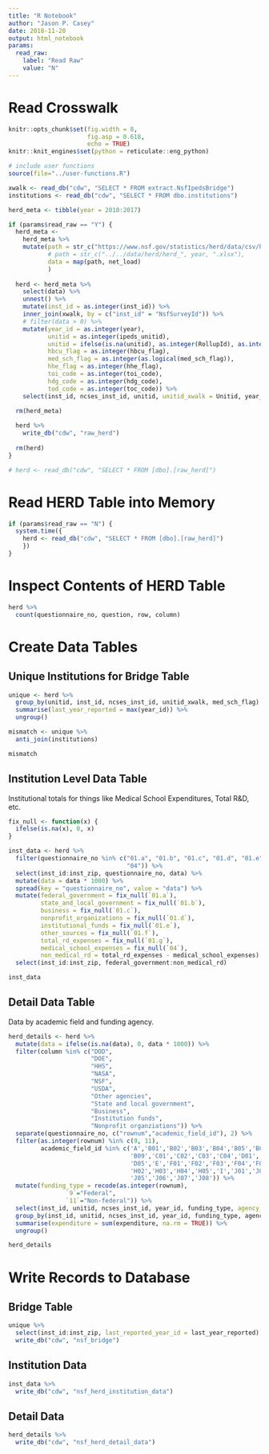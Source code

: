 ```yaml
---
title: "R Notebook"
author: "Jason P. Casey"
date: 2018-11-20
output: html_notebook
params:
  read_raw:
    label: "Read Raw"
    value: "N"
---
```


# Read Crosswalk

```r
knitr::opts_chunk$set(fig.width = 8,
                      fig.asp = 0.618,
                      echo = TRUE)
knitr::knit_engines$set(python = reticulate::eng_python)

# include user functions
source(file="../user-functions.R")

xwalk <- read_db("cdw", "SELECT * FROM extract.NsfIpedsBridge")
institutions <- read_db("cdw", "SELECT * FROM dbo.institutions")

herd_meta <- tibble(year = 2010:2017)

if (params$read_raw == "Y") {
  herd_meta <-
    herd_meta %>%  
    mutate(path = str_c("https://www.nsf.gov/statistics/herd/data/csv/herd_", year, ".csv"),
           # path = str_c("../../data/herd/herd_", year, ".xlsx"),
           data = map(path, net_load)
           )
  
  herd <- herd_meta %>%
    select(data) %>%
    unnest() %>%
    mutate(inst_id = as.integer(inst_id)) %>%
    inner_join(xwalk, by = c("inst_id" = "NsfSurveyId")) %>%
    # filter(data > 0) %>%
    mutate(year_id = as.integer(year),
           unitid = as.integer(ipeds_unitid),
           unitid = ifelse(is.na(unitid), as.integer(RollupId), as.integer(unitid)),
           hbcu_flag = as.integer(hbcu_flag),
           med_sch_flag = as.integer(as.logical(med_sch_flag)),
           hhe_flag = as.integer(hhe_flag),
           toi_code = as.integer(toi_code),
           hdg_code = as.integer(hdg_code),
           tod_code = as.integer(toc_code)) %>%
    select(inst_id, ncses_inst_id, unitid, unitid_xwalk = Unitid, year_id, hbcu_flag:column, tod_code, data)

  rm(herd_meta)
  
  herd %>%
    write_db("cdw", "raw_herd")
  
  rm(herd)
}

# herd <- read_db("cdw", "SELECT * FROM [dbo].[raw_herd]")

```


# Read HERD Table into Memory

```r
if (params$read_raw == "N") {
  system.time({
    herd <- read_db("cdw", "SELECT * FROM [dbo].[raw_herd]")
    })
}
```

# Inspect Contents of HERD Table

```r
herd %>%
  count(questionnaire_no, question, row, column)
```

# Create Data Tables

## Unique Institutions for Bridge Table

```r
unique <- herd %>%
  group_by(unitid, inst_id, ncses_inst_id, unitid_xwalk, med_sch_flag) %>%
  summarise(last_year_reported = max(year_id)) %>%
  ungroup()

mismatch <- unique %>%
  anti_join(institutions)

mismatch 

```

## Institution Level Data Table

Institutional totals for things like Medical School Expenditures, Total R&D, etc.

```r
fix_null <- function(x) {
  ifelse(is.na(x), 0, x)
}

inst_data <- herd %>%
  filter(questionnaire_no %in% c("01.a", "01.b", "01.c", "01.d", "01.e", "01.f", "01.g",
                                 "04")) %>%
  select(inst_id:inst_zip, questionnaire_no, data) %>%
  mutate(data = data * 1000) %>%
  spread(key = "questionnaire_no", value = "data") %>%
  mutate(federal_government = fix_null(`01.a`),
         state_and_local_government = fix_null(`01.b`),
         business = fix_null(`01.c`),
         nonprofit_organizations = fix_null(`01.d`),
         institutional_funds = fix_null(`01.e`),
         other_sources = fix_null(`01.f`),
         total_rd_expenses = fix_null(`01.g`),
         medical_school_expenses = fix_null(`04`),
         non_medical_rd = total_rd_expenses - medical_school_expenses) %>%
  select(inst_id:inst_zip, federal_government:non_medical_rd)

inst_data
```

## Detail Data Table

Data by academic field and funding agency.

```r
herd_details <- herd %>%
  mutate(data = ifelse(is.na(data), 0, data * 1000)) %>%
  filter(column %in% c("DOD",
                       "DOE",
                       "HHS",
                       "NASA",
                       "NSF",
                       "USDA",
                       "Other agencies",
                       "State and local government",
                       "Business",
                       "Institution funds",
                       "Nonprofit organziations")) %>%
  separate(questionnaire_no, c("rownum","academic_field_id"), 2) %>%
  filter(as.integer(rownum) %in% c(9, 11),
         academic_field_id %in% c('A','B01','B02','B03','B04','B05','B06','B07','B08',
                                  'B09','C01','C02','C03','C04','D01','D02','D03','D04',
                                  'D05','E','F01','F02','F03','F04','F05','G','H01',
                                  'H02','H03','H04','H05','I','J01','J02','J03','J04',
                                  'J05','J06','J07','J08')) %>%
  mutate(funding_type = recode(as.integer(rownum),
                `9`="Federal",
                `11`="Non-federal")) %>%
  select(inst_id, unitid, ncses_inst_id, year_id, funding_type, agency_id = column, academic_field_id, expenditure = data)  %>%
  group_by(inst_id, unitid, ncses_inst_id, year_id, funding_type, agency_id, academic_field_id) %>%
  summarise(expenditure = sum(expenditure, na.rm = TRUE)) %>%
  ungroup()

herd_details
```

# Write Records to Database

## Bridge Table

```r
unique %>%
  select(inst_id:inst_zip, last_reported_year_id = last_year_reported) %>%
  write_db("cdw", "nsf_bridge")
```

## Institution Data

```r
inst_data %>%
  write_db("cdw", "nsf_herd_institution_data")
```

## Detail Data

```r
herd_details %>%
  write_db("cdw", "nsf_herd_detail_data")
```


